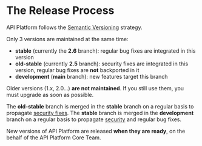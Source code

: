 # The Release Process

API Platform follows the [Semantic Versioning](https://semver.org) strategy.

Only 3 versions are maintained at the same time:

-   **stable** (currently the **2.6** branch): regular bug fixes are integrated in this version
-   **old-stable** (currently **2.5** branch): security fixes are integrated in this version, regular bug fixes are **not** backported in it
-   **development** (**main** branch): new features target this branch

Older versions (1.x, 2.0...) **are not maintained**. If you still use them, you must upgrade as soon as possible.

The **old-stable** branch is merged in the **stable** branch on a regular basis to propagate [security fixes](security.md).
The **stable** branch is merged in the **development** branch on a regular basis to propagate [security](security.md) and regular bug fixes.

New versions of API Platform are released **when they are ready**, on the behalf of the API Platform Core Team.

